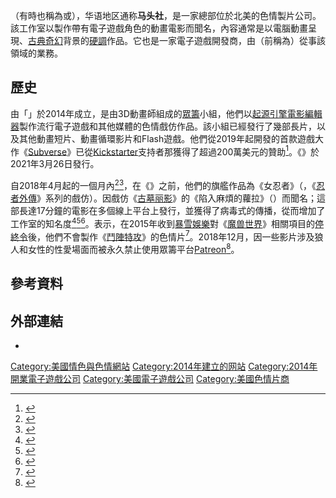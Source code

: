 {{NoteTA
| G1 = Games
}}
{{Infobox company
| name             = {{lang|en|Studio FOW}}
| logo             =
| logo_size        =
| successor        =
| defunct          =
| fate             =
| area_served      = 全球
| key_people       =
| industry         = [[色情|色情]]
| genre            =
| products         = [[色情片|色情片]]和{{le|電子遊戲中的性愛和裸體|Sex and nudity in video games|色情電子遊戲}}
| services         =
| parent           =
| divisions        =
| subsid           =
| homepage         = {{URL|https://www.studiofow.com/}}
| slogan           =
| intl             =
| location_city    =
| location_country =
| foundation       = {{start date and age|2014|7|9}}<ref>{{cite web|url=http://whois.domaintools.com/studiofow.com|title=studiofow.com WHOIS, DNS, & Domain Info – DomainTools|work=[[WHOIS|WHOIS]]|date=2018|accessdate=2018-05-27|archive-date=2021-01-28|archive-url=https://web.archive.org/web/20210128204405/https://whois.domaintools.com/studiofow.com}}</ref>
| founders         = {{ubl|{{lang|en|Darkcrow}}<ref>{{cite web|title=The Geek-Kings of Smut|url=https://www.studiofow.com/team/|website=StudioFOW Team|publisher=StudioFOW|accessdate=2017-08-27|archive-url=https://web.archive.org/web/20170709065501/https://www.studiofow.com/team/|archive-date=2017-07-09|dead-url=no}}</ref>}}
| market cap       =
}}

'''{{lang|en|Studio FOW}}'''（有時也稱為{{lang|en|StudioFOW}}或{{lang|en|Studio F.O.W.}}），华语地区通称'''马头社'''，是一家總部位於北美的色情製片公司。該工作室以製作帶有電子遊戲角色的動畫電影而聞名，內容通常是以電腦動畫呈現、[[古典奇幻|古典奇幻]]背景的[[硬調色情|硬調]]{{le|強姦色情|Rape pornography}}作品。它也是一家電子遊戲開發商，由{{lang|en|FOW Interactive}}（前稱為{{lang|en|FOW Games}}）從事該領域的業務。

== 歷史 ==
{{lang|en|Studio FOW}}由「{{lang|en|Darkcrow}}」於2014年成立，是由3D動畫師組成的[[眾籌|眾籌]]小組，他們以[[起源引擎電影編輯器|起源引擎電影編輯器]]製作流行電子遊戲和其他媒體的色情戲仿作品。該小組已經發行了幾部長片，以及其他動畫短片、動畫循環影片和Flash遊戲。他們從2019年起開發的首款遊戲大作《[[Subverse|Subverse]]》已從[[Kickstarter|Kickstarter]]支持者那獲得了超過200萬美元的贊助<ref>{{Cite web|url=https://www.kickstarter.com/projects/990500595/subverse|title=Subverse|website=Kickstarter|language=en|access-date=2019-05-06|archive-url=https://web.archive.org/web/20190506090952/https://www.kickstarter.com/projects/990500595/subverse/|archive-date=2019-05-06|dead-url=no}}</ref>。《{{lang|en|Subverse}}》於2021年3月26日發行。

自2018年4月起的一個月內<ref>{{Cite web|url=https://metro.co.uk/2019/05/01/mass-effect-style-porn-game-subverse-earned-2-million-kickstarter-9375597/|title=Mass Effect style porn game Subverse pulls in $2 million on Kickstarter|date=2019-05-01|website=Metro|language=en-US|access-date=2019-05-06|archive-date=2021-05-17|archive-url=https://web.archive.org/web/20210517175543/https://metro.co.uk/2019/05/01/mass-effect-style-porn-game-subverse-earned-2-million-kickstarter-9375597/}}</ref><ref>{{Cite web|url=https://gamedaily.biz/article/826/adult-rpg-subverse-earns-over-2-million-on-kickstarter-despite-companys-questionable-past|title=Adult RPG Subverse earns over $2 million on Kickstarter despite company's questionable past|website=GameDaily.biz|language=en|access-date=2019-05-06|archive-date=2022-03-15|archive-url=https://web.archive.org/web/20220315081951/https://gamedaily.biz/article/826/adult-rpg-subverse-earns-over-2-million-on-kickstarter-despite-companys-questionable-past}}</ref>，在《{{lang|en|Subverse}}》之前，他們的旗艦作品為《女忍者》（{{lang|en|''Kunoichi''}}，《[[忍者外傳系列|忍者外傳]]》系列的戲仿）。{{lang|en|Studio FOW}}因戲仿《[[古墓丽影_(2013年游戏)|古墓丽影]]》的《陷入麻煩的蘿拉》（{{lang|en|''Lara in Trouble''}}）而聞名；這部長達17分鐘的電影在多個線上平台上發行，並獲得了病毒式的傳播，從而增加了工作室的知名度<ref name="BBC">{{cite web|url=https://www.bbc.co.uk/bbcthree/article/30abdcb5-9334-4ea4-9421-4764dd781f46|title=Inside the weird world of video game porn|website=BBC Three|accessdate=2012-01-18|archive-url=https://web.archive.org/web/20180216035254/http://www.bbc.co.uk/bbcthree/article/30abdcb5-9334-4ea4-9421-4764dd781f46|archive-date=2018-02-16|dead-url=no}}</ref><ref name="Kotaku">{{cite web|url=https://kotaku.com/the-people-who-make-brutal-video-game-porn-1690892332|website=Kotaku|title=The People Who Make Brutal Video Game Porn|accessdate=2012-12-17|archive-url=https://web.archive.org/web/20150311225053/http://kotaku.com/the-people-who-make-brutal-video-game-porn-1690892332|archive-date=2015-03-11|dead-url=no}}</ref><ref name="VICE">{{cite web|url=https://broadly.vice.com/de/article/pay4z7/wenn-fans-vergewaltigungen-crowdfunden|title=Wenn Fans Vergewaltigungen crowdfunden|website=VICE Broadly|accessdate=2012-01-18|archive-url=https://web.archive.org/web/20170905082605/https://broadly.vice.com/de/article/pay4z7/wenn-fans-vergewaltigungen-crowdfunden|archive-date=2017-09-05|dead-url=no}}</ref>。{{lang|en|Studio FOW}}表示，在2015年收到[[暴雪娛樂|暴雪娛樂]]對《[[魔兽世界|魔兽世界]]》相關項目的[[停止并终止|停終令]]後，他們不會製作《[[鬥陣特攻|鬥陣特攻]]》的色情片<ref>{{Cite web|url=https://kotaku.com/inside-the-surprisingly-big-overwatch-porn-scene-1778229605|title=Inside The Surprisingly Big Overwatch Porn Scene|last=Grayson|first=Nathan|website=Kotaku|language=en-US|access-date=2019-05-06|archive-url=https://web.archive.org/web/20190506090700/https://kotaku.com/inside-the-surprisingly-big-overwatch-porn-scene-1778229605|archive-date=2019-05-06|dead-url=no}}</ref>。2018年12月，{{lang|en|Studio FOW}}因一些影片涉及狼人和女性的性愛場面而被永久禁止使用眾籌平台[[Patreon|Patreon]]<ref>{{Cite web|url=https://www.pcgamer.com/we-just-wanted-to-make-dick-lasers-and-big-bouncy-anime-titties-says-creators-of-latest-kickstarter-hit/|title='We just wanted to make dick lasers and big bouncy anime titties,' says creator of latest Kickstarter hit|last=Roberts|first=Samuel|date=2019-05-03|website=PC Gamer|language=en-US|access-date=2019-05-06|archive-url=https://web.archive.org/web/20190506090947/https://www.pcgamer.com/we-just-wanted-to-make-dick-lasers-and-big-bouncy-anime-titties-says-creators-of-latest-kickstarter-hit/|archive-date=2019-05-06|dead-url=no}}</ref>。

== 參考資料 ==
{{Reflist|30em}}

== 外部連結 ==
* {{Official website|url=https://www.studiofow.com/}}

{{DEFAULTSORT:Studio FOW}}
[[Category:美國情色與色情網站|Category:美國情色與色情網站]]
[[Category:2014年建立的网站|Category:2014年建立的网站]]
[[Category:2014年開業電子遊戲公司|Category:2014年開業電子遊戲公司]]
[[Category:美國電子遊戲公司|Category:美國電子遊戲公司]]
[[Category:美國色情片商|Category:美國色情片商]]